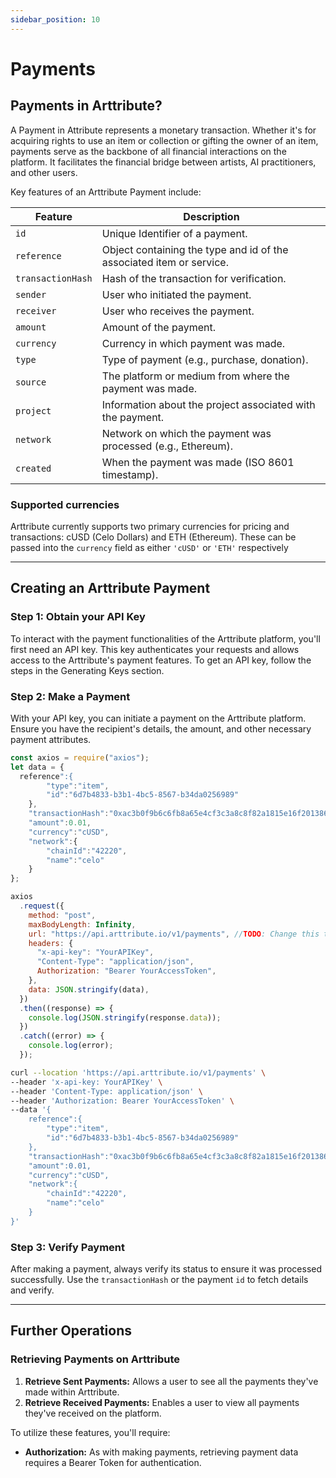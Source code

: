 ```yaml
---
sidebar_position: 10
---
```



# Payments

## Payments in Arttribute?

A Payment in Attribute represents a monetary transaction. Whether it's for acquiring rights to use an item or collection or gifting the owner of an item, payments serve as the backbone of all financial interactions on the platform. It facilitates the financial bridge between artists, AI practitioners, and other users.

Key features of an Arttribute Payment include:

<!-- Table of payment attributes-->

| Feature           | Description                                                          |
| ----------------- | -------------------------------------------------------------------- |
| `id`              | Unique Identifier of a payment.                                      |
| `reference`       | Object containing the type and id of the associated item or service. |
| `transactionHash` | Hash of the transaction for verification.                            |
| `sender`          | User who initiated the payment.                                      |
| `receiver`        | User who receives the payment.                                       |
| `amount`          | Amount of the payment.                                               |
| `currency`        | Currency in which payment was made.                                  |
| `type`            | Type of payment (e.g., purchase, donation).                          |
| `source`          | The platform or medium from where the payment was made.              |
| `project`         | Information about the project associated with the payment.           |
| `network`         | Network on which the payment was processed (e.g., Ethereum).         |
| `created`         | When the payment was made (ISO 8601 timestamp).                      |

<!-- Table ends -->

### Supported currencies

Arttribute currently supports two primary currencies for pricing and transactions: cUSD (Celo Dollars) and ETH (Ethereum).
These can be passed into the `currency` field as either `'cUSD'` or `'ETH'` respectively

---

## Creating an Arttribute Payment

### Step 1: Obtain your API Key

To interact with the payment functionalities of the Arttribute platform, you'll first need an API key. This key authenticates your requests and allows access to the Arttribute's payment features. To get an API key, follow the steps in the Generating Keys section.

### Step 2: Make a Payment

With your API key, you can initiate a payment on the Arttribute platform. Ensure you have the recipient's details, the amount, and other necessary payment attributes.

<Tabs>
<TabItem value="nodejs" label="NodeJS">

```js title="Making a Node JS request with axios"
const axios = require("axios");
let data = {
  reference":{
        "type":"item",
        "id":"6d7b4833-b3b1-4bc5-8567-b34da0256989"
    },
    "transactionHash":"0xac3b0f9b6c6fb8a65e4cf3c3a8c8f82a1815e16f20138608c3c4b57a8b15fa33",
    "amount":0.01,
    "currency":"cUSD",
    "network":{
        "chainId":"42220",
        "name":"celo"
    }
};

axios
  .request({
    method: "post",
    maxBodyLength: Infinity,
    url: "https://api.arttribute.io/v1/payments", //TODO: Change this to API base url variable
    headers: {
      "x-api-key": "YourAPIKey",
      "Content-Type": "application/json",
      Authorization: "Bearer YourAccessToken",
    },
    data: JSON.stringify(data),
  })
  .then((response) => {
    console.log(JSON.stringify(response.data));
  })
  .catch((error) => {
    console.log(error);
  });
```

</TabItem>
<TabItem value="curl" label="cURL">

```bash title="Making a POST request with cURL"
curl --location 'https://api.arttribute.io/v1/payments' \
--header 'x-api-key: YourAPIKey' \
--header 'Content-Type: application/json' \
--header 'Authorization: Bearer YourAccessToken' \
--data '{
    reference":{
        "type":"item",
        "id":"6d7b4833-b3b1-4bc5-8567-b34da0256989"
    },
    "transactionHash":"0xac3b0f9b6c6fb8a65e4cf3c3a8c8f82a1815e16f20138608c3c4b57a8b15fa33",
    "amount":0.01,
    "currency":"cUSD",
    "network":{
        "chainId":"42220",
        "name":"celo"
    }
}'
```

</TabItem>
</Tabs>

### Step 3: Verify Payment

After making a payment, always verify its status to ensure it was processed successfully. Use the `transactionHash` or the payment `id` to fetch details and verify.

---

## Further Operations

### Retrieving Payments on Arttribute

1. **Retrieve Sent Payments:** Allows a user to see all the payments they've made within Arttribute.
2. **Retrieve Received Payments:** Enables a user to view all payments they've received on the platform.

To utilize these features, you'll require:

- **Authorization:** As with making payments, retrieving payment data requires a Bearer Token for authentication.

```

```
